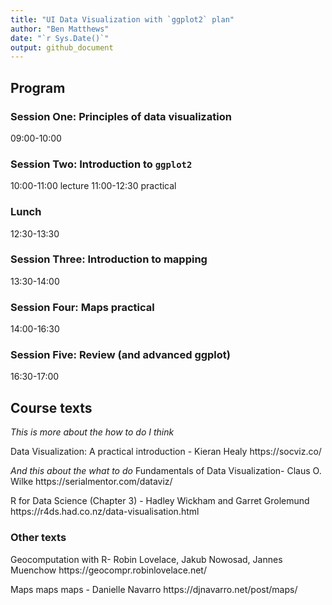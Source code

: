 ```yaml
---
title: "UI Data Visualization with `ggplot2` plan"
author: "Ben Matthews"
date: "`r Sys.Date()`"
output: github_document
---
```


## Program

### Session One: Principles of data visualization

09:00-10:00

### Session Two: Introduction to `ggplot2`

10:00-11:00 lecture
11:00-12:30 practical

### Lunch

12:30-13:30

### Session Three: Introduction to mapping

13:30-14:00

### Session Four: Maps practical

14:00-16:30

### Session Five: Review (and advanced ggplot)

16:30-17:00

## Course texts

_This is more about the how to do I think_

Data Visualization: A practical introduction - Kieran Healy https://socviz.co/


_And this about the what to do_
Fundamentals of Data Visualization- Claus O. Wilke https://serialmentor.com/dataviz/

R for Data Science (Chapter 3) - Hadley Wickham and Garret Grolemund https://r4ds.had.co.nz/data-visualisation.html


### Other texts

Geocomputation with R- Robin Lovelace, Jakub Nowosad, Jannes Muenchow https://geocompr.robinlovelace.net/

Maps maps maps - Danielle Navarro https://djnavarro.net/post/maps/

